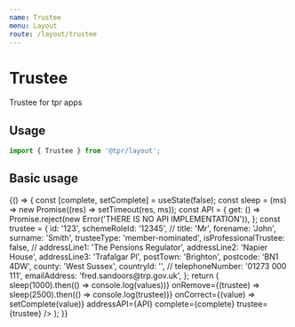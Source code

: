 ```yaml
---
name: Trustee
menu: Layout
route: /layout/trustee
---
```



# Trustee

Trustee for tpr apps

<!-- ## Properties

<Props of={Trustee} /> -->

## Usage

```js
import { Trustee } from '@tpr/layout';
```

## Basic usage

<Playground>
	{() => {
		const [complete, setComplete] = useState(false);
		const sleep = (ms) => new Promise((res) => setTimeout(res, ms));
		const API = {
			get: () => Promise.reject(new Error('THERE IS NO API IMPLEMENTATION')),
		};
		const trustee = {
			id: '123',
			schemeRoleId: '12345',
			//
			title: 'Mr',
			forename: 'John',
			surname: 'Smith',
			trusteeType: 'member-nominated',
			isProfessionalTrustee: false,
			//
			addressLine1: 'The Pensions Regulator',
			addressLine2: 'Napier House',
			addressLine3: 'Trafalgar Pl',
			postTown: 'Brighton',
			postcode: 'BN1 4DW',
			county: 'West Sussex',
			countryId: '',
			//
			telephoneNumber: '01273 000 111',
			emailAddress: 'fred.sandoors@trp.gov.uk',
		};
		return (
			<Trustee
				onSave={(values) => sleep(1000).then(() => console.log(values))}
				onRemove={(trustee) => sleep(2500).then(() => console.log(trustee))}
				onCorrect={(value) => setComplete(value)}
				addressAPI={API}
				complete={complete}
				trustee={trustee}
			/>
		);
	}}
</Playground>
